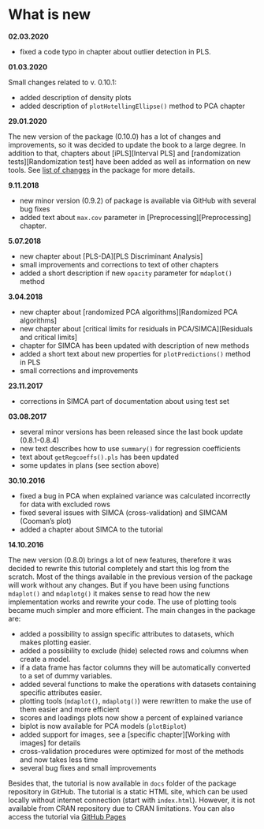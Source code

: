 # What is new {-}

**02.03.2020**

* fixed a code typo in chapter about outlier detection in PLS.

**01.03.2020**

Small changes related to v. 0.10.1:

* added description of density plots
* added description of `plotHotellingEllipse()` method to PCA chapter


**29.01.2020**

The new version of the package (0.10.0) has a lot of changes and improvements, so it was decided
to update the book to a large degree. In addition to that, chapters about [iPLS][Interval PLS] and [randomization tests][Randomization test] have been added as well as information on new tools. See [list of changes](https://github.com/svkucheryavski/mdatools/blob/master/NEWS.md) in the package for more details.

**9.11.2018**

* new minor version (0.9.2) of package is available via GitHub with several bug fixes
* added text about `max.cov` parameter in [Preprocessing][Preprocessing] chapter.

**5.07.2018**

* new chapter about [PLS-DA][PLS Discriminant Analysis]
* small improvements and corrections to text of other chapters
* added a short description if new `opacity` parameter for `mdaplot()` method

**3.04.2018**

* new chapter about [randomized PCA algorithms][Randomized PCA algorithms]
* new chapter about [critical limits for residuals in PCA/SIMCA][Residuals and critical limits]
* chapter for SIMCA has been updated with description of new methods
* added a short text about new properties for `plotPredictions()` method in PLS
* small corrections and improvements

**23.11.2017**

* corrections in SIMCA part of documentation about using test set

**03.08.2017**

* several minor versions has been released since the last book update (0.8.1-0.8.4)
* new text describes how to use `summary()` for regression coefficients
* text about `getRegcoeffs().pls` has been updated
* some updates in plans (see section above)

**30.10.2016**

* fixed a bug in PCA when explained variance was calculated incorrectly for data with excluded rows
* fixed several issues with SIMCA (cross-validation) and SIMCAM (Cooman's plot)
* added a chapter about SIMCA to the tutorial

**14.10.2016**

The new version (0.8.0) brings a lot of new features, therefore it was decided to rewrite this tutorial
completely and start this log from the scratch. Most of the things available in the previous version
of the package will work without any changes. But if you have been using functions `mdaplot()`
and `mdaplotg()` it makes sense to read how the new implementation works and rewrite your code.
The use of plotting tools became much simpler and more efficient. The main changes in the package are:

* added a possibility to assign specific attributes to datasets, which makes plotting easier.
* added a possibility to exclude (hide) selected rows and columns when create a model.
* if a data frame has factor columns they will be automatically converted to a set of dummy variables.
* added several functions to make the operations with datasets containing specific attributes easier.
* plotting tools (`mdaplot()`, `mdaplotg()`) were rewritten to make the use of them easier and more efficient
* scores and loadings plots now show a percent of explained variance
* biplot is now available for PCA models (`plotBiplot`)
* added support for images, see a [specific chapter][Working with images] for details
* cross-validation procedures were optimized for most of the methods and now takes less time
* several bug fixes and small improvements

Besides that, the tutorial is now available in `docs` folder of the package repository in GitHub. The tutorial is a static HTML site, which can be used locally without internet connection (start with `index.html`). However, it is not available from CRAN repository due to CRAN limitations. You can also access the tutorial via [GitHub Pages](https://svkucheryavski.github.io/mdatools)
